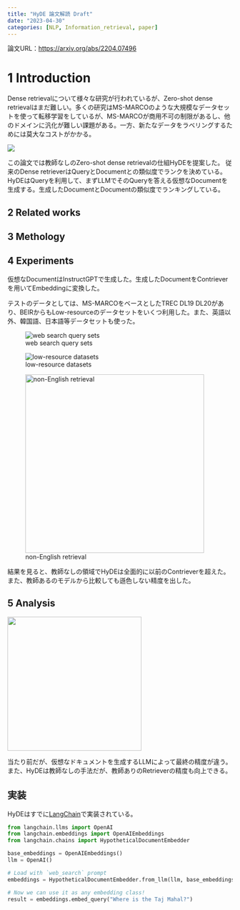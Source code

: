 ```yaml
---
title: "HyDE 論文解読 Draft"
date: "2023-04-30"
categories: [NLP, Information_retrieval, paper]
---
```


論文URL：<https://arxiv.org/abs/2204.07496>

# 1 Introduction

Dense retrievalについて様々な研究が行われているが、Zero-shot dense retrievalはまだ難しい。多くの研究はMS-MARCOのような大規模なデータセットを使って転移学習をしているが、MS-MARCOが商用不可の制限があるし、他のドメインに汎化が難しい課題がある。一方、新たなデータをラベリングするためには莫大なコストがかかる。

![](images/paste-1.png)

この論文では教師なしのZero-shot dense retrievalの仕組HyDEを提案した。 従来のDense retrieverはQueryとDocumentとの類似度でランクを決めている。HyDEはQueryを利用して、まずLLMでそのQueryを答える仮想なDocumentを生成する。生成したDocumentとDocumentの類似度でランキングしている。

## 2 Related works

## 3 Methology

## 4 Experiments

仮想なDocumentはInstructGPTで生成した。生成したDocumentをContrieverを用いてEmbeddingに変換した。

テストのデータとしては、MS-MARCOをベースとしたTREC DL19 DL20があり、BEIRからもLow-resourceのデータセットをいくつ利用した。また、英語以外、韓国語、日本語等データセットも使った。

![web search query sets](images/paste-2.png)

![low-resource datasets](images/paste-4.png)

![non-English retrieval](images/paste-5.png){width="400"}

結果を見ると、教師なしの領域でHyDEは全面的に以前のContrieverを超えた。また、教師あるのモデルから比較しても遜色しない精度を出した。

## 5 Analysis

![](images/paste-6.png){width="300"}

当たり前だが、仮想なドキュメントを生成するLLMによって最終の精度が違う。また、HyDEは教師なしの手法だが、教師ありのRetrieverの精度も向上できる。

## 実装

HyDEはすでに[LangChain](https://python.langchain.com/en/latest/modules/chains/index_examples/hyde.html)で実装されている。

```python
from langchain.llms import OpenAI
from langchain.embeddings import OpenAIEmbeddings
from langchain.chains import HypotheticalDocumentEmbedder

base_embeddings = OpenAIEmbeddings()
llm = OpenAI()

# Load with `web_search` prompt
embeddings = HypotheticalDocumentEmbedder.from_llm(llm, base_embeddings, "web_search")

# Now we can use it as any embedding class!
result = embeddings.embed_query("Where is the Taj Mahal?")
```